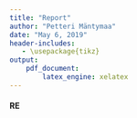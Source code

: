 ```yaml
---
title: "Report"
author: "Petteri Mäntymaa"
date: "May 6, 2019"
header-includes:
   - \usepackage{tikz}
output:
    pdf_document:
        latex_engine: xelatex
---
```


#### RE